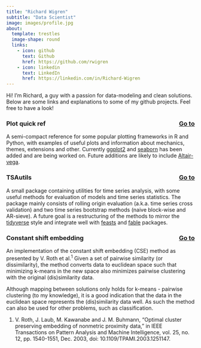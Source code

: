 ```yaml
---
title: "Richard Wigren"
subtitle: "Data Scientist"
image: images/profile.jpg
about:
  template: trestles
  image-shape: round
  links:
    - icon: github
      text: Github
      href: https://github.com/rwigren
    - icon: linkedin
      text: LinkedIn
      href: https://linkedin.com/in/Richard-Wigren
---
```


Hi! I'm Richard, a guy with a passion for data-modeling and clean solutions. Below are some links and explanations to some of my github projects. Feel free to have a look!


### Plot quick ref [Go to](https://rwigren.github.io/plot-quick-ref/){.btn .btn-outline-primary .btn role="button" style="float: right;"}

A semi-compact reference for some popular plotting frameworks in R and Python, with examples of useful plots and information about mechanics, themes, extensions and other. Currently [ggplot2](https://ggplot2.tidyverse.org/) and [seaborn](https://seaborn.pydata.org/) has been added and are being worked on. Future additions are likely to include [Altair-vega](https://altair-viz.github.io/). 




### TSAutils [Go to](https://github.com/rwigren/TSAutils){.btn .btn-outline-primary .btn role="button" style="float: right;"}

A small package containing utilities for time series analysis, with some useful methods for evaluation of models and time series statistics. The package mainly consists of rolling origin evaluation (a.k.a. time series cross validation) and two time series bootstrap methods (naive block-wise and AR-sieve). A future goal is a restructuring of the methods to mirror the [tidyverse](https://www.tidyverse.org/) style and integrate well with [feasts](https://feasts.tidyverts.org/) and [fable](https://fable.tidyverts.org/) packages.



### Constant shift embedding [Go to](https://github.com/rwigren/Constant-shift-embedding){.btn .btn-outline-primary .btn role="button" style="float: right;"}

An implementation of the constant shift embedding (CSE) method as presented by V. Roth et al.^1^ Given a set of pairwise similarity (or dissimilarity), the method converts data to euclidean space such that minimizing k-means in the new space also minimizes pairwise clustering with the original (dis)similarity data.

Although mapping between solutions only holds for k-means - pairwise clustering (to my knowledge), it is a good indication that the data in the euclidean space represents the (dis)similarity data well. As such the method can also be used for other problems, such as classification.


1. V. Roth, J. Laub, M. Kawanabe and J. M. Buhmann, "Optimal cluster preserving embedding of nonmetric proximity data," in IEEE Transactions on Pattern Analysis and Machine Intelligence, vol. 25, no. 12, pp. 1540-1551, Dec. 2003, doi: 10.1109/TPAMI.2003.1251147.



























